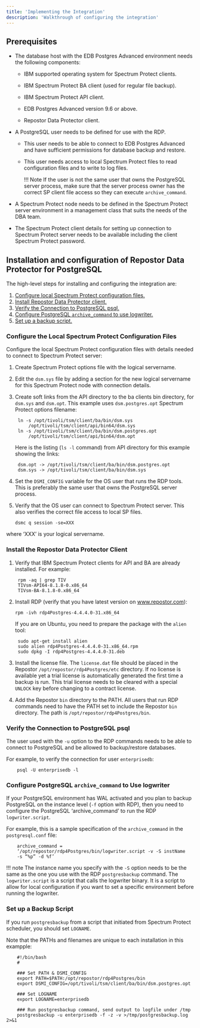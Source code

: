 ```yaml
---
title: 'Implementing the Integration'
description: 'Walkthrough of configuring the integration'
---
```


## Prerequisites

- The database host with the EDB Postgres Advanced environment needs the following components:
    
  - IBM supported operating system for Spectrum Protect clients.

  - IBM Spectrum Protect BA client (used for regular file backup).

  - IBM Spectrum Protect API client.

  - EDB Postgres Advanced version 9.6 or above.

  - Repostor Data Protector client.


- A PostgreSQL user needs to be defined for use with the RDP.
    
  - This user needs to be able to connect to EDB Postgres Advanced and have sufficient permissions for
database backup and restore.

  - This user needs access to local Spectrum Protect files to read configuration files and to write to log files.

    !!! Note
        If the user is not the same user that owns the PostgreSQL server process, make sure that the server process owner has the correct SP client file access so they can execute `archive_command`.

- A Spectrum Protect node needs to be defined in the Spectrum Protect server environment in a
management class that suits the needs of the DBA team.

- The Spectrum Protect client details for setting up connection to Spectrum Protect server needs to be
available including the client Spectrum Protect password.


## Installation and configuration of Repostor Data Protector for PostgreSQL

The high-level steps for installing and configuring the integration are:

1. [Configure local Spectrum Protect configuration files.](/#configure-local-spectrum-protect-configuration-files)
1. [Install Repostor Data Protector client.](#install-repostor-data-protector-client)
1. [Verify the Connection to PostgreSQL psql.](/#verify-the-connection-to-postgresql-psql)
1. [Configure PostgreSQL `archive_command` to use logwriter.](#configure-postgresql-archive_command-to-use-logwriter)
1. [Set up a backup script.](#set-up-a-backup-script)

### Configure the Local Spectrum Protect Configuration Files 

Configure the local Spectrum Protect configuration files with details needed to connect to
Spectrum Protect server:

1. Create Spectrum Protect options file with the logical servername.

2. Edit the `dsm.sys` file by adding a section for the new logical servername for this Spectrum Protect node with
connection details.

3. Create soft links from the API directory to the ba clients bin directory, for `dsm.sys` and `dsm.opt`. This example uses `dsm.postgres.opt` Spectrum Protect options filename:

   ``` 
    ln -s /opt/tivoli/tsm/client/ba/bin/dsm.sys
        /opt/tivoli/tsm/client/api/bin64/dsm.sys
    ln -s /opt/tivoli/tsm/client/ba/bin/dsm.postgres.opt
        /opt/tivoli/tsm/client/api/bin64/dsm.opt
   ```    

   Here is the listing (`ls -l` command) from API directory for this example showing the links:

   ```    
    dsm.opt -> /opt/tivoli/tsm/client/ba/bin/dsm.postgres.opt
    dsm.sys -> /opt/tivoli/tsm/client/ba/bin/dsm.sys
   ```    

4. Set the `DSMI_CONFIG` variable for the OS user that runs the RDP tools. This is preferably the same user
that owns the PostgreSQL server process.

5. Verify that the OS user can connect to Spectrum Protect server. This also verifies the correct file access to local SP files.
    
   ``` 
   dsmc q session -se=XXX
   ``` 
  
  where ‘XXX’ is your logical servername.
    

### Install the Repostor Data Protector Client

1. Verify that IBM Spectrum Protect clients for API and BA are already installed. For example:

   ```    
    rpm -aq | grep TIV
    TIVsm-API64-8.1.8-0.x86_64
    TIVsm-BA-8.1.8-0.x86_64
   ```   

2. Install RDP (verify that you have latest version on www.repostor.com):
    ```   
    rpm -ivh rdp4Postgres-4.4.4.0-31.x86_64
    ```   
    If you are on Ubuntu, you need to prepare the package with the `alien` tool:
    
    ```
     sudo apt-get install alien
     sudo alien rdp4Postgres-4.4.4.0-31.x86_64.rpm
     sudo dpkg -I rdp4Postgres-4.4.4.0-31.deb
    ```


3. Install the license file. The `license.dat` file should be placed in the Repostor `/opt/repostor/rdp4Postgres/etc` directory. If no
license is available yet a trial license is automatically generated the first time a backup is run. This
trial license needs to be cleared with a special `UNLOCK` key before changing to a contract license.

4. Add the Repostor `bin` directory to the PATH. All users that run RDP commands need to have the PATH set to include the Repostor `bin` directory.
The path is `/opt/repostor/rdp4Postgres/bin`.

### Verify the Connection to PostgreSQL psql

The user used with the `-u` option to the RDP commands needs to be able to connect to PostgreSQL and be
allowed to backup/restore databases.

For example, to verify the connection for user `enterprisedb`:

```
    psql -U enterprisedb -l
```
### Configure PostgreSQL `archive_command` to Use logwriter

If your PostgreSQL environment has WAL activated and you plan to backup PostgreSQL on the instance
level (`-f` option with RDP), then you need to configure the PostgreSQL ‘archive_command’ to run the
RDP `logwriter.script`.

For example, this is a sample specification of the `archive_command` in the `postgresql.conf` file:
```
    archive_command =
    ‘/opt/repostor/rdp4Postgres/bin/logwriter.script -v -S instName
    -s “%p” -d %f’
```
!!! note
    The instance name you specify with the `-S` option needs to be the same as the one you use with the RDP `postgresbackup`
    command. The `logwriter.script` is a script that calls the logwriter binary. It is a script to allow for local configuration if you want
    to set a specific environment before running the logwriter.

### Set up a Backup Script

If you run `postgresbackup` from a script that initiated from Spectrum Protect scheduler, you should set `LOGNAME`.

Note that the PATHs and filenames are unique to each installation in this exampple:

```
    #!/bin/bash
    #

    ### Set PATH & DSMI_CONFIG
    export PATH=$PATH:/opt/repostor/rdp4Postgres/bin
    export DSMI_CONFIG=/opt/tivoli/tsm/client/ba/bin/dsm.postgres.opt

    ### Set LOGNAME
    export LOGNAME=enterprisedb

    ### Run postgresbackup command, send output to logfile under /tmp
    postgresbackup -u enterprisedb -f -z -v >/tmp/postgresbackup.log 2>&1
```



